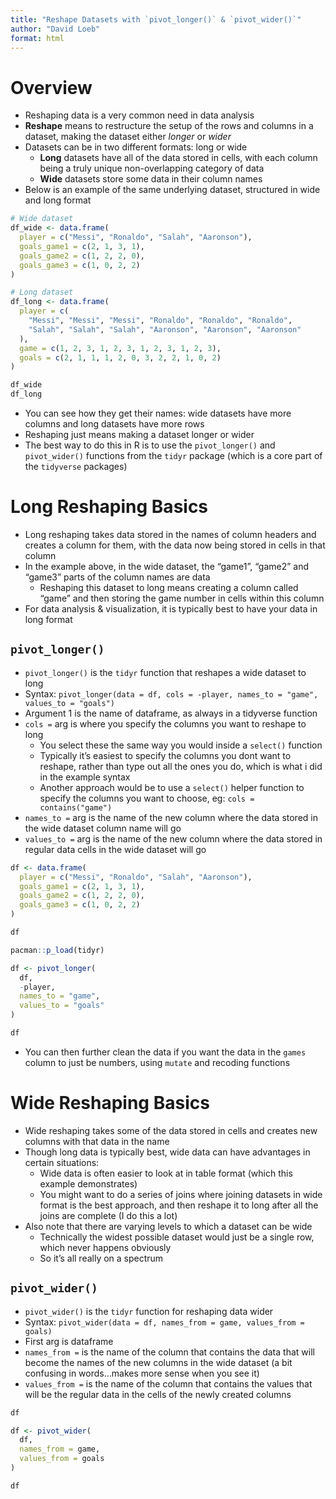 ```yaml
---
title: "Reshape Datasets with `pivot_longer()` & `pivot_wider()`"
author: "David Loeb"
format: html
---
```


# Overview

- Reshaping data is a very common need in data analysis
- **Reshape** means to restructure the setup of the rows and columns in a dataset, making the dataset either *longer* or *wider*
- Datasets can be in two different formats: long or wide
  - **Long** datasets have all of the data stored in cells, with each column being a truly unique non-overlapping category of data
  - **Wide** datasets store some data in their column names
- Below is an example of the same underlying dataset, structured in wide and long format

```r
# Wide dataset
df_wide <- data.frame(
  player = c("Messi", "Ronaldo", "Salah", "Aaronson"),
  goals_game1 = c(2, 1, 3, 1),
  goals_game2 = c(1, 2, 2, 0),
  goals_game3 = c(1, 0, 2, 2)
)

# Long dataset
df_long <- data.frame(
  player = c(
    "Messi", "Messi", "Messi", "Ronaldo", "Ronaldo", "Ronaldo",
    "Salah", "Salah", "Salah", "Aaronson", "Aaronson", "Aaronson"
  ),
  game = c(1, 2, 3, 1, 2, 3, 1, 2, 3, 1, 2, 3),
  goals = c(2, 1, 1, 1, 2, 0, 3, 2, 2, 1, 0, 2)
)

df_wide
df_long
```

- You can see how they get their names: wide datasets have more columns and long datasets have more rows
- Reshaping just means making a dataset longer or wider
- The best way to do this in R is to use the `pivot_longer()` and `pivot_wider()` functions from the `tidyr` package (which is a core part of the `tidyverse` packages)

# Long Reshaping Basics

- Long reshaping takes data stored in the names of column headers and creates a column for them, with the data now being stored in cells in that column
- In the example above, in the wide dataset, the "game1", "game2" and "game3" parts of the column names are data
  - Reshaping this dataset to long means creating a column called "game" and then storing the game number in cells within this column
- For data analysis & visualization, it is typically best to have your data in long format

## `pivot_longer()`

- `pivot_longer()` is the `tidyr` function that reshapes a wide dataset to long
- Syntax: `pivot_longer(data = df, cols = -player, names_to = "game", values_to = "goals")`
- Argument 1 is the name of dataframe, as always in a tidyverse function
- `cols =` arg is where you specify the columns you want to reshape to long
  - You select these the same way you would inside a `select()` function
  - Typically it's easiest to specify the columns you dont want to reshape, rather than type out all the ones you do, which is what i did in the example syntax
  - Another approach would be to use a `select()` helper function to specify the columns you want to choose, eg: `cols = contains("game")`
- `names_to =` arg is the name of the new column where the data stored in the wide dataset column name will go
- `values_to =` arg is the name of the new column where the data stored in regular data cells in the wide dataset will go

```r
df <- data.frame(
  player = c("Messi", "Ronaldo", "Salah", "Aaronson"),
  goals_game1 = c(2, 1, 3, 1),
  goals_game2 = c(1, 2, 2, 0),
  goals_game3 = c(1, 0, 2, 2)
)

df

pacman::p_load(tidyr)

df <- pivot_longer(
  df,
  -player,
  names_to = "game",
  values_to = "goals"
)

df
```

- You can then further clean the data if you want the data in the `games` column to just be numbers, using `mutate` and recoding functions

# Wide Reshaping Basics

- Wide reshaping takes some of the data stored in cells and creates new columns with that data in the name
- Though long data is typically best, wide data can have advantages in certain situations:
  - Wide data is often easier to look at in table format (which this example demonstrates) 
  - You might want to do a series of joins where joining datasets in wide format is the best approach, and then reshape it to long after all the joins are complete (I do this a lot)
- Also note that there are varying levels to which a dataset can be wide
  - Technically the widest possible dataset would just be a single row, which never happens obviously
  - So it's all really on a spectrum

## `pivot_wider()`

- `pivot_wider()` is the `tidyr` function for reshaping data wider
- Syntax: `pivot_wider(data = df, names_from = game, values_from = goals)`
- First arg is dataframe
- `names_from =` is the name of the column that contains the data that will become the names of the new columns in the wide dataset (a bit confusing in words...makes more sense when you see it)
- `values_from =` is the name of the column that contains the values that will be the regular data in the cells of the newly created columns

```r
df

df <- pivot_wider(
  df,
  names_from = game,
  values_from = goals
)

df
```









